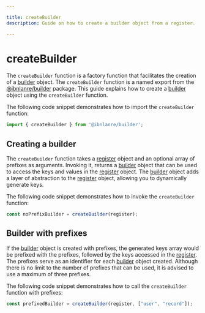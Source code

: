 ---

title: createBuilder
description: Guide on how to create a builder object from a register.

---

# createBuilder

The `createBuilder` function is a factory function that facilitates the creation of a [builder][3] object. The `createBuilder` function is a named export from the [@ibnlanre/builder][1] package. This guide explains how to create a [builder][3] object using the `createBuilder` function.

The following code snippet demonstrates how to import the `createBuilder` function:

```typescript copy
import { createBuilder } from '@ibnlanre/builder';
```

## Creating a builder

The `createBuilder` function takes a [register][4] object and an optional array of prefixes as arguments. Invoking it, returns a [builder][3] object that can be used to access the keys and values in the [register][4] object. The [builder][3] object adds a layer of abstraction to the [register][4] object, allowing you to dynamically generate keys.

The following code snippet demonstrates how to invoke the `createBuilder` function:

```typescript copy
const noPrefixBuilder = createBuilder(register);
```

## Builder with prefixes

If the [builder][3] object is created with prefixes, the generated keys array would be prefixed with the prefixes, followed by the keys accessed in the [register][4]. The prefixes serve as an identifier for each [builder][3] object created. Although there is no limit to the number of prefixes that can be used, it is advised to use a maximum of three prefixes.

The following code snippet demonstrates how to call the `createBuilder` function with prefixes:

```typescript copy
const prefixedBuilder = createBuilder(register, ["user", "record"]);
```

[1]: /getting-started
[2]: /core-concepts/create-builder
[3]: /core-concepts/builder-object
[4]: /core-concepts/registers
